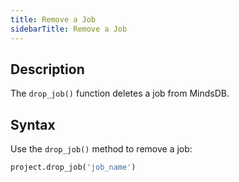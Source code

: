 ```yaml
---
title: Remove a Job
sidebarTitle: Remove a Job
---
```


## Description

The `drop_job()` function deletes a job from MindsDB.

## Syntax

Use the `drop_job()` method to remove a job:

```python
project.drop_job('job_name')
```
